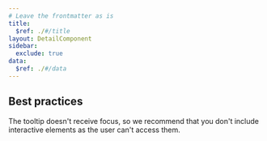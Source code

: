 ```yaml
---
# Leave the frontmatter as is
title:
  $ref: ./#/title
layout: DetailComponent
sidebar:
  exclude: true
data:
  $ref: ./#/data
---
```


## Best practices

The tooltip doesn't receive focus, so we recommend that you don't include interactive elements as the user can't access them.
